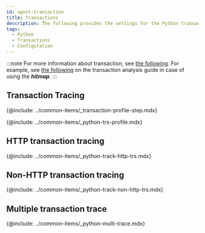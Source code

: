 ```yaml
---
id: agent-transaction
title: Transactions
description: The following provides the settings for the Python transactions.
tags:
  - Python
  - Transactions
  - Configuration
---
```


:::note
For more information about transaction, see [the following](track-transactions-intro). For example, see [the following](trs-view) on the transaction analysis guide in case of using the **_hitmap_**.
:::

## Transaction Tracing

{@include: ../common-items/_transaction-profile-step.mdx}

{@include: ../common-items/_python-trs-profile.mdx}

## HTTP transaction tracing

{@include: ../common-items/_python-track-http-trs.mdx} 

## Non-HTTP transaction tracing

{@include: ../common-items/_python-track-non-http-trs.mdx}  

## Multiple transaction trace

{@include: ../common-items/_python-multi-trace.mdx}
